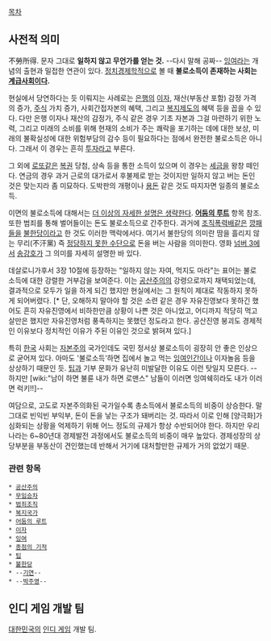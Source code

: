 [[목차]]

== 사전적 의미 ==
不勞所得. 문자 그대로 '''일하지 않고 무언가를 얻는 것.''' --다시 말해 공짜-- [[잉여]]라는 개념의 출현과 밀접한 연관이 있다. [[정치경제학]]적으로 볼 때 '''불로소득이 존재하는 사회는 [[계급]]사회이다.'''

현실에서 당연하다는 듯 이뤄지는 사례로는 [[은행]]의 [[이자]], 재산(부동산 포함) 감정 가격의 증가, [[주식]] 가치 증가, 사회간접자본의 혜택, 그리고 [[복지]]제도의 혜택 등을 꼽을 수 있다. 다만 은행 이자나 재산의 감정가, 주식 같은 경우 기초 자본과 그걸 마련하기 위한 노력, 그리고 미래의 소비를 위해 현재의 소비가 주는 쾌락을 포기하는 데에 대한 보상, 미래의 불확실성에 대한 위험부담의 감수 등이 필요하다는 점에서 완전한 불로소득은 아니다. 그래서 이 경우는 흔히 [[투자]]라고 부른다.

그 외에 [[로또]]같은 [[복권]] 당첨, 상속 등을 통한 소득이 있으며 이 경우는 [[세금]]을 왕창 떼인다. 연금의 경우 과거 근로의 대가로서 후불제로 받는 것이지만 일하지 않고 버는 돈인 것은 맞는지라 좀 미묘하다. 도박판의 개평이나 [[용돈]] 같은 것도 따지자면 일종의 불로소득.

이면의 불로소득에 대해서는 [[더 이상의 자세한 설명은 생략한다]]. '''[[어둠의 루트]]''' 항목 참조. 또한 범죄를 통해 벌어들이는 돈도 불로소득으로 간주한다. 과거에 [[조직폭력배]]같은 [[깡패]]들을 [[불한당]]이라고 한 것도 이러한 맥락에서다. 여기서 불한당의 의미란 땀을 흘리지 않는 무리(不汗黨) 즉 [[범죄|정당하지 못한 수단]]으로 돈을 버는 사람을 의미한다. 영화 [[넘버 3]]에서 [[송강호]]가 그 의미를 자세히 설명한 바 있다.

데살로니가후서 3장 10절에 등장하는 "일하지 않는 자여, 먹지도 마라"는 표어는 불로소득에 대한 강렬한 거부감을 보여준다. 이는 [[공산주의]]의 강령으로까지 채택되었는데, 결과적으로 모두가 일을 하게 되긴 했지만 현실에서는 그 원칙이 제대로 작동하지 못하게 되어버렸다. [* 단, 오해하지 말아야 할 것은 소련 같은 경우 자유진영보다 못하긴 했어도 흔히 자유진영에서 비하한만큼 상황이 나쁜 것은 아니었고, 어디까지 적당히 먹고살만은 했지만 자유진영처럼 풍족하지는 못했던 정도라고 한다. 공산진영 붕괴도 경제적인 이유보다 정치적인 이유가 주된 이유인 것으로 밝혀져 있다.]

특히 [[한국]] 사회는 [[자본주의]] 국가인데도 국민 정서상 불로소득이 굉장히 안 좋은 인상으로 굳어져 있다. 아마도 '불로소득'하면 집에서 놀고 먹는 [[잉여인간]]이나 이자놀음 등을 상상하기 때문인 듯. [[팁]]과 기부 문화가 유난히 미발달한 이유도 이런 탓일지 모른다. --하지만 [wiki:"남이 하면 불륜 내가 하면 로맨스" 남들이 이러면 잉여쉑히라도 내가 이러면 럭키!!]--


여담으로, 고도로 자본주의화된 국가일수록 총소득에서 불로소득의 비중이 상승한다. 말 그대로 빈익빈 부익부, 돈이 돈을 낳는 구조가 돼버리는 것. 따라서 이로 인해 [양극화]가 심화되는 상황을 억제하기 위해 어느 정도의 규제가 항상 수반되어야 한다. 하지만 우리나라는 6~80년대 경제발전 과정에서도 불로소득의 비중이 매우 높았다. 경제성장의 상당부분을 부동산이 견인했는데 반해서 거기에 대처할만한 규제가 거의 없었기 때문.

=== 관련 항목 ===
 * [[공산주의]]
 * [[무임승차]]
 * [[범죄조직]]
 * [[복지국가]]
 * [[어둠의 루트]]
 * [[이자]]
 * [[잉여]]
 * [[종점의 기적]]
 * [[팁]]
 * [[불한당]]
 * --[[기연]]--
 * --[[박주영]]--


== 인디 게임 개발 팀 ==
[[대한민국]]의 [[인디 게임]] 개발 팀.
